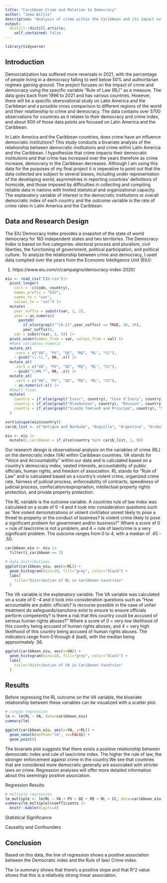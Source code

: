```yaml
---
title: "Caribbean Crime and Relation to Democracy"
author: "Jama Willis"
description: "Analysis of crime within the Caribbean and its impact on democracy "
output:
  distill::distill_article:
    self_contained: false
---
```


```r
library(tidyverse)
```


## Introduction
Democratization has suffered more reversals in 2021, with the percentage of people living in a democracy falling to well below 50% and authoritarian regimes gaining ground. The project focuses on the impact of crime and democracy using the specific variable "Rule of Law (RL)" as a measure. The data goes back from 1996 to 2021 and has various countries. However, there will be a specific obersvational study on Latin America and the Caribbean and a possible cross comparison to different regions of the world and their relationship to crime and democracy. The data contains over 5700 observations for countries as it relates to their democracy and crime index, and about 900 of those data points are focused on Latin America and the Caribbean. 

In Latin America and the Caribbean countries, does crime have an influence democratic institutions? This study conducts a bivariate analysis of the relationship between democratic institutions and crime within Latin America and the Caribbean. I hypothesize that crime impacts their democratic institutions and that crime has increased over the years therefore as crime increase, democracy in the Caribbean decreases. Although I am using this data for the purposes of my final project it is imperative to point out that the data collected are subject to several biases, including under representation of the developing world, asymmetries in reporting countries’ definitions of homicide, and those imposed by difficulties in collecting and compiling reliable data in nations with limited statistical and organizational capacity. The explanatory variable of interest is the democratic institutions or overall democratic index of each country and the outcome variable is the rate of crime rates in Latin America and the Caribbean. 

## Data and Research Design 
The EIU Democracy Index provides a snapshot of the state of world democracy for 165 independent states and two territories. The Democracy Index is based on five categories: electoral process and pluralism, civil liberties, the functioning of government, political participation, and political culture. To analyze the relationship between crime and democracy, I used data complied over the years from the Economic Intelligence Unit (EIU):

1. https://www.eiu.com/n/campaigns/democracy-index-2020/

```r
eiu <- read_csv("EIU.csv")|>
  pivot_longer(
    cols = -c(code, country),
    names_prefix = "EIU",
    names_to = "var",
    values_to = "val") |>
  mutate(
    year_suffix = substr(var, 1, 2),
    year = as.numeric(
      paste0(
        if_else(grepl("^[0-2]",year_suffix) == TRUE, 20, 19),
        year_suffix)),
    var = substr(var, 3, 4)) |>
  pivot_wider(names_from = var, values_from = val) |>
  #Make variables numeric
  mutate_at(
    .vars = c("VA", "PV", "GE", "RQ", "RL", "CC"),
    ~ gsub("\\.\\.", NA, .x)) |>
  mutate_at(
    .vars = c("VA", "PV", "GE", "RQ", "RL", "CC"),
    ~ gsub("\\#N.*", NA, .x)) |>
  mutate_at(
    .vars = c("VA", "PV", "GE", "RQ", "RL", "CC"),
    ~ as.numeric(.x)) |>
  #Small fixes
  mutate(
    country = if_else(grepl("Ivoir", country), "Cote d'Ivory", country),
    country = if_else(grepl("R\xe9union", country), "Réunion", country),
    country = if_else(grepl("S\xe3o Tom\xe9 and Principe", country), "São Tomé and Principe", country)
  )

sort(unique(eiu$country))
carib_list <- c("Antigua and Barbuda", "Anguilla", "Argentina", "Aruba", "Bahamas, The", "Barbados", "Belize", "Bermuda", "Brazil", "British Virgin Islands", "Cayman Islands", "Chile", "Costa Rica", "Cuba", "Dominica", "Dominican Republic", "Ecuador", "El Salvador", "Guadeloupe", "Guyana", "Haiti", "Honduras", "Jamaica", "Martinique", "Montserrat", "Nicaragua", "Panama", "Paraguay", "Peru", "Puerto Rico", "St. Kitts and Nevis", "St. Lucia", "St. Vincent and the Grenadines", "Suriname", "Trinidad and Tobago", "Turks and Caicos Islands", "Uruguay", "Venezuela, RB", "Virgin Islands (U.S.)")

eiu <- eiu |>
  mutate(i_caribbean = if_else(country %in% carib_list, 1, 0))
```

Our research design is observational analysis on the variables of crime (RL) on the democratic index (VA) within Caribbean countries. VA stands for "Voice and Accountability" within our data and is calculated based on a country's democracy index, vested interests, accountability of public officials, human rights, and freedom of association. RL stands for "Rule of Law" and is calculated based on a country's violent crime, organized crime rate, fairness of judicial process, enforceability of contracts, speediness of judicial process, confiscation/expropriation, intellectual property rights protection, and private property protection. 

The RL variable is the outcome variable. A countries rule of law index was calculated on a scale of 0 -4 and it took into consideration questions such as "Are violent demonstrations or violent civil/labor unrest likely to pose a threat to property or the conduct of business? Is violent crime likely to pose a significant problem for government and/or business?" Where a score of 0 = rule of law/crime is not a problem, and 4 = rule of law/crime is a very significant problem. The outcome ranges from 0 to 4, with a median of .45 - .50. 


```r
caribbean_eiu <- eiu |>
  filter(i_caribbean == 1)

# data distributions
ggplot(caribbean_eiu, aes(x=RL)) +
  geom_histogram(bins=10, fill="grey", color="black") +
  labs(
    title="Distribution of RL in Caribbean Countries"
  )
```
The VA variable is the explanatory variable. The VA variable was calculated on a scale of 0 -4 and it took into consideration questions such as "How accountable are public officials? Is recourse possible in the case of unfair treatment do safeguards/sanctions exist to ensure to ensure officials perform competently? Is there a risk that this country could be accused of serious human rights abuses?" Where a score of 0 = very low likelihood of this country being accused of human rights abuses, and 4 = very high likelihood of this country being accused of human rights abuses. The indicators range from 0 through 4 (bad), with the median being approximately .56.   																				

```r
ggplot(caribbean_eiu, aes(x=VA)) +
  geom_histogram(bins=10, fill="grey", color="black") +
  labs(
    title="Distribution of VA in Caribbean Countries"
  )
```

## Results
Before regressing the RL outcome on the VA variable, the bivariate relationship between these variables can be visualized with a scatter plot. 

```r
# single regression
lm <- lm(RL ~ VA, data=caribbean_eiu)
summary(lm)

ggplot(caribbean_eiu, aes(x=VA, y=RL)) +
  geom_smooth(method="lm", se=FALSE) +
  geom_point()
```

The bivariate plot suggests that there exists a positive relationship between democratic index and rule of law/crime index. The higher the rule of law, the stronger enforcement against crime in the country.We see that countries that are considered more democratic generally are associated with stricter laws on crime. Regression analyses will offer more detailed information about this seemingly positive association.

 Regression Results

```r
# multiple regression
lm_multiple <- lm(RL ~ VA + PV + GE + RQ + RL + CC, data=caribbean_eiu)
summary(lm_multiple)$coefficients |>
  knitr::kable(digits=4)
```

Statistical Significance


Causality and Confounders

## Conclusion



Based on this data, the line of regression shows a positive association between the Democratic index and the Rule of law/ Crime index. 

The `lm` summary shows that there's a positive slope and that R^2 value shows that this is a relatively strong linear association. 
